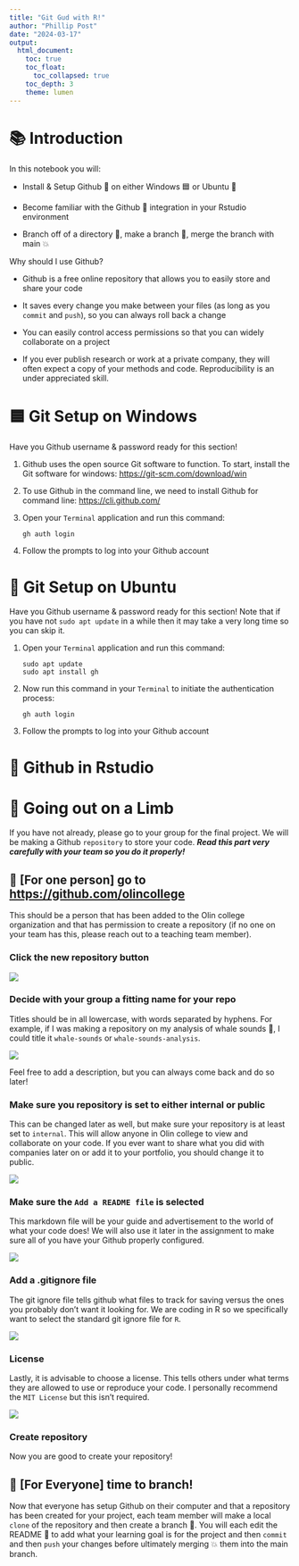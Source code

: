 ```yaml
---
title: "Git Gud with R!"
author: "Phillip Post"
date: "2024-03-17"
output:
  html_document:
    toc: true
    toc_float:
      toc_collapsed: true
    toc_depth: 3
    theme: lumen
---
```


# 📚 Introduction

In this notebook you will:

-   Install & Setup Github 🐙 on either Windows 🟦 or Ubuntu 🪼

-   Become familiar with the Github 🐙 integration in your Rstudio environment

-   Branch off of a directory 🌳, make a branch 🌿, merge the branch with main 💥

Why should I use Github?

-   Github is a free online repository that allows you to easily store and share your code

-   It saves every change you make between your files (as long as you `commit` and `push`), so you can always roll back a change

-   You can easily control access permissions so that you can widely collaborate on a project

-   If you ever publish research or work at a private company, they will often expect a copy of your methods and code. Reproducibility is an under appreciated skill.

# 🟦 Git Setup on Windows

Have you Github username & password ready for this section!

1.  Github uses the open source Git software to function. To start, install the Git software for windows: <https://git-scm.com/download/win>

2.  To use Github in the command line, we need to install Github for command line: <https://cli.github.com/>

3.  Open your `Terminal` application and run this command:

    ```         
    gh auth login
    ```

4.  Follow the prompts to log into your Github account

# 🪼 Git Setup on Ubuntu

Have you Github username & password ready for this section! Note that if you have not `sudo apt update` in a while then it may take a very long time so you can skip it.

1.  Open your `Terminal` application and run this command:

    ```         
    sudo apt update
    sudo apt install gh
    ```

2.  Now run this command in your `Terminal` to initiate the authentication process:

    ```         
    gh auth login
    ```

3.  Follow the prompts to log into your Github account

# 🐙 Github in Rstudio

# 🌳 Going out on a Limb

If you have not already, please go to your group for the final project. We will be making a Github `repository` to store your code. ***Read this part very carefully with your team so you do it properly!***

## 🌱 [For one person] go to <https://github.com/olincollege>

This should be a person that has been added to the Olin college organization and that has permission to create a repository (if no one on your team has this, please reach out to a teaching team member).

### Click the new repository button

![](Images/Createrepo.png)

### Decide with your group a fitting name for your repo

Titles should be in all lowercase, with words separated by hyphens. For example, if I was making a repository on my analysis of whale sounds 🐋, I could title it `whale-sounds` or `whale-sounds-analysis`.

![](Images/reponame.png)

Feel free to add a description, but you can always come back and do so later!

### Make sure you repository is set to either internal or public

This can be changed later as well, but make sure your repository is at least set to `internal`. This will allow anyone in Olin college to view and collaborate on your code. If you ever want to share what you did with companies later on or add it to your portfolio, you should change it to public.

![](Images/repostatus.png)

### Make sure the `Add a README file` is selected

This markdown file will be your guide and advertisement to the world of what your code does! We will also use it later in the assignment to make sure all of you have your Github properly configured.

![](Images/readme.png)

### Add a .gitignore file

The git ignore file tells github what files to track for saving versus the ones you probably don't want it looking for. We are coding in R so we specifically want to select the standard git ignore file for `R`.

![](Images/ignore.png)

### License

Lastly, it is advisable to choose a license. This tells others under what terms they are allowed to use or reproduce your code. I personally recommend the `MIT License` but this isn't required.

![](Images/License.png)

### Create repository

Now you are good to create your repository!

## 🌿 [For Everyone] time to branch!

Now that everyone has setup Github on their computer and that a repository has been created for your project, each team member will make a local `clone` of the repository and then create a branch 🌿. You will each edit the README 📝 to add what your learning goal is for the project and then `commit` and then `push` your changes before ultimately merging 💥 them into the main branch.
